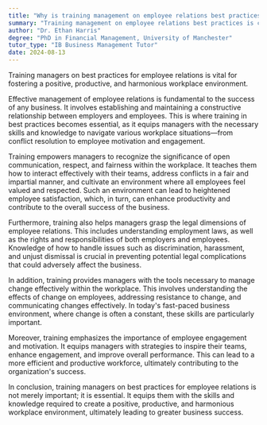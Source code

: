 ```yaml
---
title: "Why is training management on employee relations best practices important?"
summary: "Training management on employee relations best practices is crucial to foster a positive, productive, and harmonious workplace environment."
author: "Dr. Ethan Harris"
degree: "PhD in Financial Management, University of Manchester"
tutor_type: "IB Business Management Tutor"
date: 2024-08-13
---
```


Training managers on best practices for employee relations is vital for fostering a positive, productive, and harmonious workplace environment.

Effective management of employee relations is fundamental to the success of any business. It involves establishing and maintaining a constructive relationship between employers and employees. This is where training in best practices becomes essential, as it equips managers with the necessary skills and knowledge to navigate various workplace situations—from conflict resolution to employee motivation and engagement.

Training empowers managers to recognize the significance of open communication, respect, and fairness within the workplace. It teaches them how to interact effectively with their teams, address conflicts in a fair and impartial manner, and cultivate an environment where all employees feel valued and respected. Such an environment can lead to heightened employee satisfaction, which, in turn, can enhance productivity and contribute to the overall success of the business.

Furthermore, training also helps managers grasp the legal dimensions of employee relations. This includes understanding employment laws, as well as the rights and responsibilities of both employers and employees. Knowledge of how to handle issues such as discrimination, harassment, and unjust dismissal is crucial in preventing potential legal complications that could adversely affect the business.

In addition, training provides managers with the tools necessary to manage change effectively within the workplace. This involves understanding the effects of change on employees, addressing resistance to change, and communicating changes effectively. In today's fast-paced business environment, where change is often a constant, these skills are particularly important.

Moreover, training emphasizes the importance of employee engagement and motivation. It equips managers with strategies to inspire their teams, enhance engagement, and improve overall performance. This can lead to a more efficient and productive workforce, ultimately contributing to the organization's success.

In conclusion, training managers on best practices for employee relations is not merely important; it is essential. It equips them with the skills and knowledge required to create a positive, productive, and harmonious workplace environment, ultimately leading to greater business success.
    
